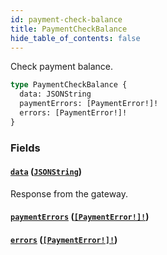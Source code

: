 ```yaml
---
id: payment-check-balance
title: PaymentCheckBalance
hide_table_of_contents: false
---
```


Check payment balance.

```graphql
type PaymentCheckBalance {
  data: JSONString
  paymentErrors: [PaymentError!]!
  errors: [PaymentError!]!
}
```

### Fields

#### [`data`](#) ([`JSONString`](../../../developer/api-reference/scalars/jsonstring))

Response from the gateway.

#### [`paymentErrors`](#) ([`[PaymentError!]!`](../../../developer/api-reference/objects/payment-error))

#### [`errors`](#) ([`[PaymentError!]!`](../../../developer/api-reference/objects/payment-error))
